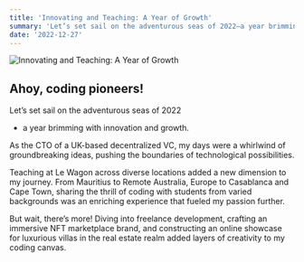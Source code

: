 ```yaml
---
title: 'Innovating and Teaching: A Year of Growth'
summary: 'Let’s set sail on the adventurous seas of 2022—a year brimming with innovation and growth. As the CTO of a UK-based decentralized VC, my days were a whirlwind of groundbreaking ideas, pushing the boundaries of technological possibilities.'
date: '2022-12-27'
---
```

![Innovating and Teaching: A Year of Growth](https://images.unsplash.com/photo-1563986768711-b3bde3dc821e?q=80&w=2068&auto=format&fit=crop&ixlib=rb-4.0.3&ixid=M3wxMjA3fDB8MHxwaG90by1wYWdlfHx8fGVufDB8fHx8fA%3D%3D)
## Ahoy, coding pioneers!

Let’s set sail on the adventurous seas of 2022
* a year brimming with innovation and growth.

As the CTO of a UK-based decentralized VC, my days were a whirlwind of groundbreaking ideas, pushing the boundaries of technological possibilities.

Teaching at Le Wagon across diverse locations added a new dimension to my journey. From Mauritius to Remote Australia, Europe to Casablanca and Cape Town, sharing the thrill of coding with students from varied backgrounds was an enriching experience that fueled my passion further.

But wait, there’s more! Diving into freelance development, crafting an immersive NFT marketplace brand, and constructing an online showcase for luxurious villas in the real estate realm added layers of creativity to my coding canvas.